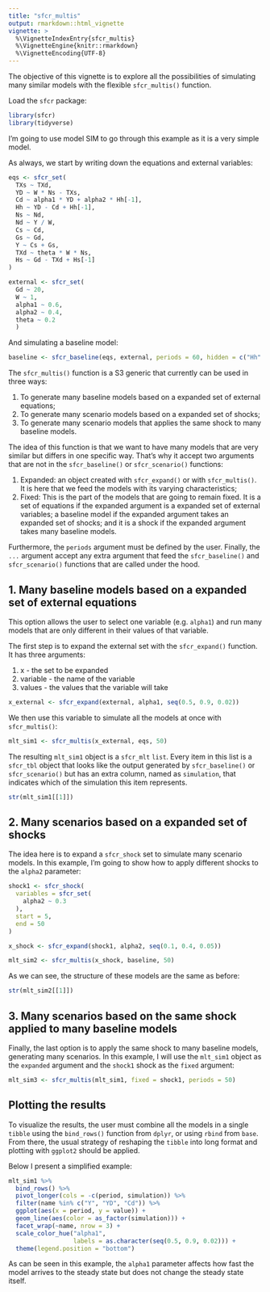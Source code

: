 ---
title: "sfcr_multis"
output: rmarkdown::html_vignette
vignette: >
  %\VignetteIndexEntry{sfcr_multis}
  %\VignetteEngine{knitr::rmarkdown}
  %\VignetteEncoding{UTF-8}
---

The objective of this vignette is to explore all the possibilities of simulating many similar models with the flexible `sfcr_multis()` function.

Load the `sfcr` package:

```{r setup}
library(sfcr)
library(tidyverse)
```

I'm going to use model SIM to go through this example as it is a very simple model.

As always, we start by writing down the equations and external variables:

```{r}
eqs <- sfcr_set(
  TXs ~ TXd,
  YD ~ W * Ns - TXs,
  Cd ~ alpha1 * YD + alpha2 * Hh[-1],
  Hh ~ YD - Cd + Hh[-1],
  Ns ~ Nd,
  Nd ~ Y / W,
  Cs ~ Cd,
  Gs ~ Gd,
  Y ~ Cs + Gs,
  TXd ~ theta * W * Ns,
  Hs ~ Gd - TXd + Hs[-1]
)

external <- sfcr_set(
  Gd ~ 20, 
  W ~ 1, 
  alpha1 ~ 0.6, 
  alpha2 ~ 0.4, 
  theta ~ 0.2
  )
```

And simulating a baseline model:

```{r}
baseline <- sfcr_baseline(eqs, external, periods = 60, hidden = c("Hh" = "Hs"))
```

The `sfcr_multis()` function is a S3 generic that currently can be used in three ways:

1. To generate many baseline models based on a expanded set of external equations;
2. To generate many scenario models based on a expanded set of shocks;
3. To generate many scenario models that applies the same shock to many baseline models.

The idea of this function is that we want to have many models that are very similar but differs in one specific way. That's why it accept two arguments that are not in the `sfcr_baseline()` or `sfcr_scenario()` functions:

1. Expanded: an object created with `sfcr_expand()` or with `sfcr_multis()`. It is here that we feed the models with its varying characteristics;
2. Fixed: This is the part of the models that are going to remain fixed. It is a set of equations if the expanded argument is a expanded set of external variables; a baseline model if the expanded argument takes an expanded set of shocks; and it is a shock if the expanded argument takes many baseline models.

Furthermore, the `periods` argument must be defined by the user. Finally, the `...` argument accept any extra argument that feed the `sfcr_baseline()` and `sfcr_scenario()` functions that are called under the hood.

## 1. Many baseline models based on a expanded set of external equations

This option allows the user to select one variable (e.g. `alpha1`) and run many models that are only different in their values of that variable.

The first step is to expand the external set with the `sfcr_expand()` function. It has three arguments:

1. x - the set to be expanded
2. variable - the name of the variable
3. values - the values that the variable will take

```{r}
x_external <- sfcr_expand(external, alpha1, seq(0.5, 0.9, 0.02))
```

We then use this variable to simulate all the models at once with `sfcr_multis()`:

```{r}
mlt_sim1 <- sfcr_multis(x_external, eqs, 50)
```

The resulting `mlt_sim1` object is a `sfcr_mlt` `list`. Every item in this list is a `sfcr_tbl` object that looks like the output generated by `sfcr_baseline()` or `sfcr_scenario()` but has an extra column, named as `simulation`, that indicates which of the simulation this item represents.

```{r}
str(mlt_sim1[[1]])
```


## 2. Many scenarios based on a expanded set of shocks

The idea here is to expand a `sfcr_shock` set to simulate many scenario models. In this example, I'm going to show how to apply different shocks to the `alpha2` parameter:

```{r}
shock1 <- sfcr_shock(
  variables = sfcr_set(
    alpha2 ~ 0.3
  ),
  start = 5,
  end = 50
)

x_shock <- sfcr_expand(shock1, alpha2, seq(0.1, 0.4, 0.05))

mlt_sim2 <- sfcr_multis(x_shock, baseline, 50)
```

As we can see, the structure of these models are the same as before:

```{r}
str(mlt_sim2[[1]])
```

## 3. Many scenarios based on the same shock applied to many baseline models

Finally, the last option is to apply the same shock to many baseline models, generating many scenarios. In this example, I will use the `mlt_sim1` object as the `expanded` argument and the `shock1` shock as the `fixed` argument:

```{r}
mlt_sim3 <- sfcr_multis(mlt_sim1, fixed = shock1, periods = 50)
```


## Plotting the results

To visualize the results, the user must combine all the models in a single `tibble` using the `bind_rows()` function from `dplyr`, or using `rbind` from `base`. From there, the usual strategy of reshaping the `tibble` into long format and plotting with `ggplot2` should be applied.

Below I present a simplified example:

```{r, fig.height=9, fig.width=7}
mlt_sim1 %>%
  bind_rows() %>%
  pivot_longer(cols = -c(period, simulation)) %>%
  filter(name %in% c("Y", "YD", "Cd")) %>%
  ggplot(aes(x = period, y = value)) +
  geom_line(aes(color = as_factor(simulation))) +
  facet_wrap(~name, nrow = 3) +
  scale_color_hue("alpha1",
                  labels = as.character(seq(0.5, 0.9, 0.02))) +
  theme(legend.position = "bottom")

```
As can be seen in this example, the `alpha1` parameter affects how fast the model arrives to the steady state but does not change the steady state itself.
